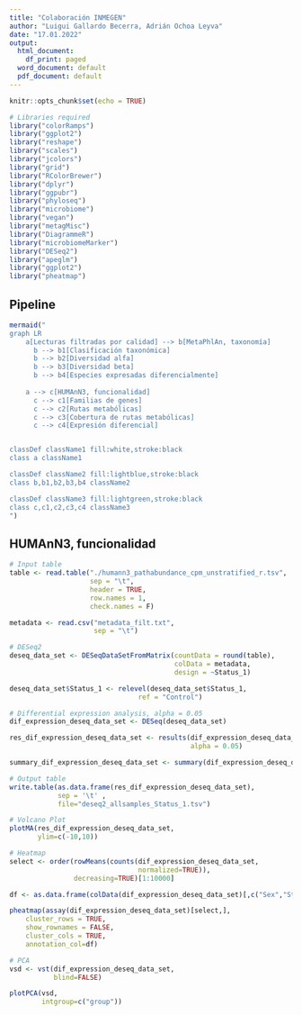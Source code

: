 ```yaml
---
title: "Colaboración INMEGEN"
author: "Luigui Gallardo Becerra, Adrián Ochoa Leyva"
date: "17.01.2022"
output:
  html_document:
    df_print: paged
  word_document: default
  pdf_document: default
---
```


```r
knitr::opts_chunk$set(echo = TRUE)

# Libraries required
library("colorRamps")
library("ggplot2")
library("reshape")
library("scales")
library("jcolors")
library("grid")
library("RColorBrewer")
library("dplyr")
library("ggpubr")
library("phyloseq")
library("microbiome")
library("vegan")
library("metagMisc")
library("DiagrammeR")
library("microbiomeMarker")
library("DESeq2")
library("apeglm")
library("ggplot2")
library("pheatmap")
```
## Pipeline
```r
mermaid("
graph LR
    a[Lecturas filtradas por calidad] --> b[MetaPhlAn, taxonomía]
      b --> b1[Clasificación taxonómica]
      b --> b2[Diversidad alfa]
      b --> b3[Diversidad beta]
      b --> b4[Especies expresadas diferencialmente]
    
    a --> c[HUMAnN3, funcionalidad]
      c --> c1[Familias de genes]
      c --> c2[Rutas metabólicas]
      c --> c3[Cobertura de rutas metabólicas]
      c --> c4[Expresión diferencial]


classDef className1 fill:white,stroke:black
class a className1

classDef className2 fill:lightblue,stroke:black
class b,b1,b2,b3,b4 className2

classDef className3 fill:lightgreen,stroke:black
class c,c1,c2,c3,c4 className3
")
```

\newpage

## HUMAnN3, funcionalidad
```r
# Input table
table <- read.table("./humann3_pathabundance_cpm_unstratified_r.tsv",
                    sep = "\t",
                    header = TRUE,
                    row.names = 1,
                    check.names = F)

metadata <- read.csv("metadata_filt.txt",
                     sep = "\t")

# DESeq2
deseq_data_set <- DESeqDataSetFromMatrix(countData = round(table),
                                         colData = metadata,
                                         design = ~Status_1)

deseq_data_set$Status_1 <- relevel(deseq_data_set$Status_1,
                                ref = "Control")

# Differential expression analysis, alpha = 0.05 
dif_expression_deseq_data_set <- DESeq(deseq_data_set)

res_dif_expression_deseq_data_set <- results(dif_expression_deseq_data_set,
                                             alpha = 0.05)

summary_dif_expression_deseq_data_set <- summary(dif_expression_deseq_data_set)

# Output table
write.table(as.data.frame(res_dif_expression_deseq_data_set),
            sep = '\t' ,
            file="deseq2_allsamples_Status_1.tsv")

# Volcano Plot
plotMA(res_dif_expression_deseq_data_set,
       ylim=c(-10,10))

# Heatmap
select <- order(rowMeans(counts(dif_expression_deseq_data_set,
                                normalized=TRUE)),
                decreasing=TRUE)[1:10000]

df <- as.data.frame(colData(dif_expression_deseq_data_set)[,c("Sex","Status_1")])

pheatmap(assay(dif_expression_deseq_data_set)[select,],
    cluster_rows = TRUE,
    show_rownames = FALSE,
    cluster_cols = TRUE,
    annotation_col=df)

# PCA
vsd <- vst(dif_expression_deseq_data_set,
           blind=FALSE)

plotPCA(vsd,
        intgroup=c("group"))

```